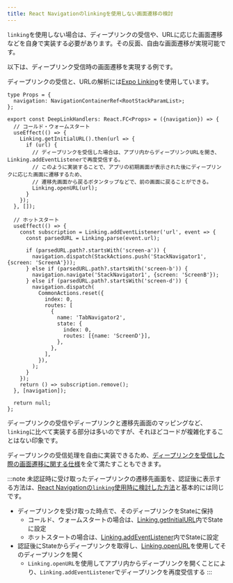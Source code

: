 ```yaml
---
title: React Navigationのlinkingを使用しない画面遷移の検討
---
```


`linking`を使用しない場合は、ディープリンクの受信や、URLに応じた画面遷移などを自身で実装する必要があります。その反面、自由な画面遷移が実現可能です。

以下は、ディープリンク受信時の画面遷移を実現する例です。

ディープリンクの受信と、URLの解析には[Expo Linking](https://docs.expo.dev/versions/latest/sdk/linking/)を使用しています。

```tsx
type Props = {
  navigation: NavigationContainerRef<RootStackParamList>;
};

export const DeepLinkHandlers: React.FC<Props> = ({navigation}) => {
  // コールド・ウォームスタート
  useEffect(() => {
    Linking.getInitialURL().then(url => {
      if (url) {
        // ディープリンクを受信した場合は、アプリ内からディープリンクURLを開き、Linking.addEventListenerで再度受信する。
        // このように実装することで、アプリの初期画面が表示された後にディープリンクに応じた画面に遷移するため、
        // 遷移先画面から戻るボタンタップなどで、前の画面に戻ることができる。
        Linking.openURL(url);
      }
    });
  }, []);

  // ホットスタート
  useEffect(() => {
    const subscription = Linking.addEventListener('url', event => {
      const parsedURL = Linking.parse(event.url);

      if (parsedURL.path?.startsWith('screen-a')) {
        navigation.dispatch(StackActions.push('StackNavigator1', {screen: 'ScreenA'}));
      } else if (parsedURL.path?.startsWith('screen-b')) {
        navigation.navigate('StackNavigator1', {screen: 'ScreenB'});
      } else if (parsedURL.path?.startsWith('screen-d')) {
        navigation.dispatch(
          CommonActions.reset({
            index: 0,
            routes: [
              {
                name: 'TabNavigator2',
                state: {
                  index: 0,
                  routes: [{name: 'ScreenD'}],
                },
              },
            ],
          }),
        );
      }
    });
    return () => subscription.remove();
  }, [navigation]);

  return null;
};
```

ディープリンクの受信やディープリンクと遷移先画面のマッピングなど、`linking`に比べて実装する部分は多いのですが、それほどコードが複雑化することはない印象です。

ディープリンクの受信処理を自由に実装できるため、[ディープリンクを受信した際の画面遷移に関する仕様](./adr-019-deep-link-navigation.mdx#ディープリンクを受信した際の画面遷移に関する仕様)を全て満たすこともできます。

:::note
未認証時に受け取ったディープリンクの遷移先画面を、認証後に表示する方法は、[React Navigationの`linking`使用時に検討した方法](./linking-feasibility.mdx#未認証時に受け取ったディープリンクの遷移先画面を認証後に表示する方法)と基本的には同じです。

- ディープリンクを受け取った時点で、そのディープリンクをStateに保持
  - コールド、ウォームスタートの場合は、[Linking.getInitialURL](https://docs.expo.dev/versions/latest/sdk/linking/#linkinggetinitialurl)内でStateに設定
  - ホットスタートの場合は、[Linking.addEventListener](https://docs.expo.dev/versions/latest/sdk/linking/#linkingaddeventlistenertype-handler)内でStateに設定
- 認証後にStateからディープリンクを取得し、[Linking.openURL](https://docs.expo.dev/versions/latest/sdk/linking/#linkingopenurlurl)を使用してそのディープリンクを開く
  - `Linking.openURL`を使用してアプリ内からディープリンクを開くことにより、`Linking.addEventListener`でディープリンクを再度受信する
    :::

